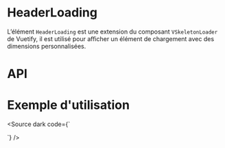 
<Meta of={HeaderLoading} />

# HeaderLoading

L’élément `HeaderLoading` est une extension du composant `VSkeletonLoader` de Vuetify, il est utilisé pour afficher un élément de chargement avec des dimensions personnalisées.

<Canvas of={HeaderLoading.Default} />

# API

<Controls of={HeaderLoading.Default} />

# Exemple d'utilisation

<Source dark code={`
<script setup lang="ts">
</script>

<template>
	<div class="pa-4">
		<HeaderLoading width="200px" />
	</div>
</template>
`} />